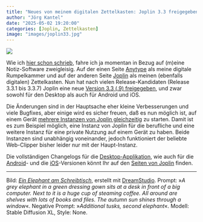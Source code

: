 ```yaml
---
title: "Neues von meinem digitalen Zettelkasten: Joplin 3.3 freigegeben"
author: "Jörg Kantel"
date: "2025-05-02 19:20:00"
categories: [Joplin, Zettelkasten]
image: "images/joplin33.jpg"
---
```


[![](images/joplin33-b.jpg)](https://www.flickr.com/photos/schockwellenreiter/53966526530/)

Wie ich [hier schon schrieb](https://kantel.github.io/posts/2025042201_anytype_046/), fahre ich ja momentan in Bezug auf (m)eine Notiz-Software zweigleisig. Auf der einen Seite [Anytype](https://anytype.io/) als meine digitale Rumpelkammer und auf der anderen Seite [Joplin](http://cognitiones.kantel-chaos-team.de/webworking/staticsites/joplin.html) als meinen (ebenfalls digitalen) Zettelkasten. Nun hat nach vielen Release-Kandidaten (Release 3.3.1 bis 3.3.7) Joplin eine neue [Version 3.3 (.9) freigegeben](https://joplinapp.org/news/20250428-release-3-3), und zwar sowohl für den Desktop als auch für Android und iOS.

Die Änderungen sind in der Hauptsache eher kleine Verbesserungen und viele Bugfixes, aber einige wird es sicher freuen, daß es nun möglich ist, auf einem Gerät [mehrere Instanzen von Joplin gleichzeitig](https://joplinapp.org/help/apps/multiple_instances/) zu starten. Damit ist es zum Beispiel möglich, eine Instanz von Joplin für die berufliche und eine weitere Instanz für eine private Nutzung auf einem Gerät zu haben. Beide Instanzen sind unabhängig voneinander, jedoch funktioniert der beliebte Web-Clipper bisher leider nur mit der Haupt-Instanz.

Die vollständigen Changelogs für die [Desktop-Applikation](https://joplinapp.org/help/about/changelog/desktop/), wie auch für die [Android](https://joplinapp.org/help/about/changelog/android/)- und die [iOS](https://joplinapp.org/help/about/changelog/ios/)-Versionen könnt Ihr auf den [Seiten von Joplin](https://joplinapp.org/) finden.

---

Bild: *[Ein Elephant am Schreibtisch](https://www.flickr.com/photos/schockwellenreiter/53966526530/)*, erstellt mit [DreamStudio](https://beta.dreamstudio.ai/generate). Prompt: »*A grey elephant in a green dressing gown sits at a desk in front of a big computer. Next to it is a huge cup of steaming coffee. All around are shelves with lots of books and files. The autumn sun shines through a window*«. Negative Prompt: »*Additional tusks, second elephant*«. Modell: Stable Diffusion XL, Style: None.